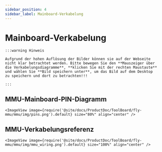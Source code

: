 ```yaml
---
sidebar_position: 4
sidebar_label: Mainboard-Verkabelung
---
```



# Mainboard-Verkabelung

    :::warning Hinweis

    Aufgrund der hohen Auflösung der Bilder können sie auf der Webseite nicht klar betrachtet werden. Bitte bewegen Sie den **Mauszeiger über die Verkabelungsdiagramme**, **klicken Sie mit der rechten Maustaste** und wählen Sie **Bild speichern unter**, um das Bild auf dem Desktop zu speichern und dort zu betrachten!!!

    :::

## MMU-Mainboard-PIN-Diagramm

    <ImageView image={require('@site/docs/ProductDoc/ToolBoard/fly-mmu/mmu/img/pins.png').default} size="80%" align="center" />

## MMU-Verkabelungsreferenz

    <ImageView image={require('@site/docs/ProductDoc/ToolBoard/fly-mmu/mmu/img/mmu_wiring.png').default} size="100%" align="center" />